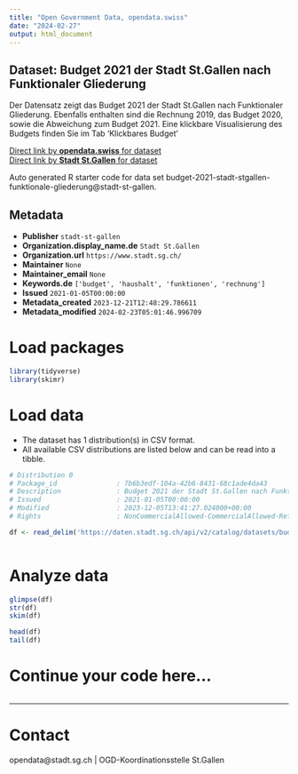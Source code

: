 ```yaml
---
title: "Open Government Data, opendata.swiss"
date: "2024-02-27"
output: html_document
---
```


## Dataset: Budget 2021 der Stadt St.Gallen nach Funktionaler Gliederung

Der Datensatz zeigt das Budget 2021 der Stadt St.Gallen nach Funktionaler Gliederung. Ebenfalls enthalten sind die Rechnung 2019, das Budget 2020, sowie die Abweichung zum Budget 2021. Eine klickbare Visualisierung des Budgets finden Sie im Tab 'Klickbares Budget'

[Direct link by **opendata.swiss** for dataset](https://opendata.swiss/de/dataset/budget-2021-der-stadt-st-gallen-nach-funktionaler-gliederung)<br>
[Direct link by **Stadt St.Gallen** for dataset](https://daten.stadt.sg.ch/explore/dataset/budget-2021-stadt-stgallen-funktionale-gliederung/)

Auto generated R starter code for data set budget-2021-stadt-stgallen-funktionale-gliederung@stadt-st-gallen.

## Metadata

- **Publisher** `stadt-st-gallen`
- **Organization.display_name.de** `Stadt St.Gallen`
- **Organization.url** `https://www.stadt.sg.ch/`
- **Maintainer** `None`
- **Maintainer_email** `None`
- **Keywords.de** `['budget', 'haushalt', 'funktionen', 'rechnung']`
- **Issued** `2021-01-05T00:00:00`
- **Metadata_created** `2023-12-21T12:48:29.786611`
- **Metadata_modified** `2024-02-23T05:01:46.996709`


# Load packages

```r

library(tidyverse)
library(skimr)

```

# Load data

-   The dataset has 1 distribution(s) in CSV format.
-   All available CSV distributions are listed below and can be read into a tibble.

```r

# Distribution 0
# Package_id               : 7b6b3edf-104a-42b6-8431-68c1ade4da43
# Description              : Budget 2021 der Stadt St.Gallen nach Funktionaler Gliederung (csv)
# Issued                   : 2021-01-05T00:00:00
# Modified                 : 2023-12-05T13:41:27.024000+00:00
# Rights                   : NonCommercialAllowed-CommercialAllowed-ReferenceRequired

df <- read_delim('https://daten.stadt.sg.ch/api/v2/catalog/datasets/budget-2021-stadt-stgallen-funktionale-gliederung/exports/csv')



```

# Analyze data

```r

glimpse(df)
str(df)
skim(df)

head(df)
tail(df)

```

# Continue your code here...

```r

```

------------------------------------------------------------------------

# Contact

opendata@stadt.sg.ch | OGD-Koordinationsstelle St.Gallen
